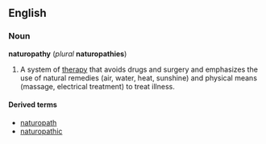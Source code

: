 {{wikipedia}}
==English==
===Noun===
'''naturopathy''' (''plural'' '''naturopathies''')

# {{medicine}} A system of [[therapy]] that avoids drugs and surgery and emphasizes the use of natural remedies (air, water, heat, sunshine) and physical means (massage, electrical treatment) to treat illness.

====Derived terms====
*[[naturopath]]
*[[naturopathic]]